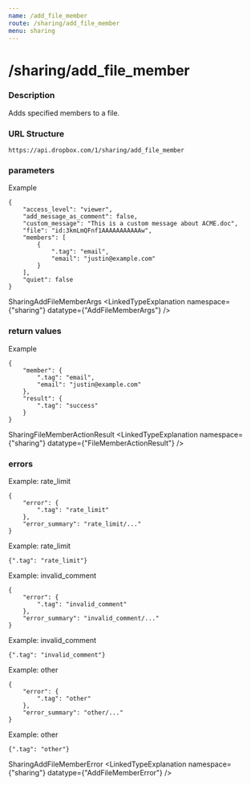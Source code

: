 ```yaml
---
name: /add_file_member
route: /sharing/add_file_member
menu: sharing
---
```


# /sharing/add_file_member

### Description
Adds specified members to a file.

### URL Structure
```
https://api.dropbox.com/1/sharing/add_file_member
```


### parameters
Example
```
{
    "access_level": "viewer",
    "add_message_as_comment": false,
    "custom_message": "This is a custom message about ACME.doc",
    "file": "id:3kmLmQFnf1AAAAAAAAAAAw",
    "members": [
        {
            ".tag": "email",
            "email": "justin@example.com"
        }
    ],
    "quiet": false
}
```
SharingAddFileMemberArgs
<LinkedTypeExplanation namespace={"sharing"} datatype={"AddFileMemberArgs"} />

### return values
Example
```
{
    "member": {
        ".tag": "email",
        "email": "justin@example.com"
    },
    "result": {
        ".tag": "success"
    }
}
```
SharingFileMemberActionResult
<LinkedTypeExplanation namespace={"sharing"} datatype={"FileMemberActionResult"} />

### errors
Example: rate_limit
```
{
    "error": {
        ".tag": "rate_limit"
    },
    "error_summary": "rate_limit/..."
}
```
Example: rate_limit
```
{".tag": "rate_limit"}
```
Example: invalid_comment
```
{
    "error": {
        ".tag": "invalid_comment"
    },
    "error_summary": "invalid_comment/..."
}
```
Example: invalid_comment
```
{".tag": "invalid_comment"}
```
Example: other
```
{
    "error": {
        ".tag": "other"
    },
    "error_summary": "other/..."
}
```
Example: other
```
{".tag": "other"}
```
SharingAddFileMemberError
<LinkedTypeExplanation namespace={"sharing"} datatype={"AddFileMemberError"} />

